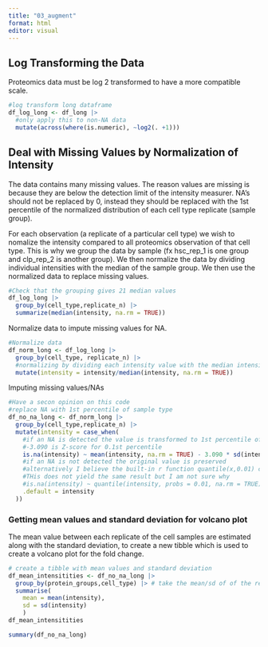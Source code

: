 ```yaml
---
title: "03_augment"
format: html
editor: visual
---
```


## Log Transforming the Data

Proteomics data must be log 2 transformed to have a more compatible scale.

```r
#log transform long dataframe
df_log_long <- df_long |> 
  #only apply this to non-NA data
  mutate(across(where(is.numeric), ~log2(. +1)))

```

## Deal with Missing Values by Normalization of Intensity

The data contains many missing values. The reason values are missing is because they are below the detection limit of the intensity measurer. NA's should not be replaced by 0, instead they should be replaced with the 1st percentile of the normalized distribution of each cell type replicate (sample group).

For each observation (a replicate of a particular cell type) we wish to nomalize the intensity compared to all proteomics observation of that cell type. This is why we group the data by sample (fx hsc_rep_1 is one group and clp_rep_2 is another group). We then normalize the data by dividing individual intensities with the median of the sample group. We then use the normalized data to replace missing values.

```r
#Check that the grouping gives 21 median values
df_log_long |> 
  group_by(cell_type,replicate_n) |> 
  summarize(median(intensity, na.rm = TRUE))
```

Normalize data to impute missing values for NA.

```r
#Normalize data
df_norm_long <- df_log_long |> 
  group_by(cell_type, replicate_n) |> 
  #normalizing by dividing each intensity value with the median intensity of all proteins from that sample
  mutate(intensity = intensity/median(intensity, na.rm = TRUE))
```

Imputing missing values/NAs

```r
#Have a secon opinion on this code
#replace NA with 1st percentile of sample type
df_no_na_long <- df_norm_long |> 
  group_by(cell_type,replicate_n) |> 
  mutate(intensity = case_when(
    #if an NA is detected the value is transformed to 1st percentile of that samples group
    #-3.090 is Z-score for 0.1st percentile
    is.na(intensity) ~ mean(intensity, na.rm = TRUE) - 3.090 * sd(intensity, na.rm = TRUE),
    #if an NA is not detected the original value is preserved
    #alternatively I believe the built-in r function quantile(x,0.01) can be used to find the 1st percentile
    #THis does not yield the same result but I am not sure why
    #is.na(intensity) ~ quantile(intensity, probs = 0.01, na.rm = TRUE),
    .default = intensity
  ))

```

### Getting mean values and standard deviation for volcano plot

The mean value between each replicate of the cell samples are estimated along with the standard deviation, to create a new tibble which is used to create a volcano plot for the fold change.

```r

# create a tibble with mean values and standard deviation
df_mean_intensitities <- df_no_na_long |> 
  group_by(protein_groups,cell_type) |> # take the mean/sd of of the replicates for the protein groups and cell types.
  summarise(
    mean = mean(intensity),
    sd = sd(intensity)
    )
df_mean_intensitities

summary(df_no_na_long)

```
